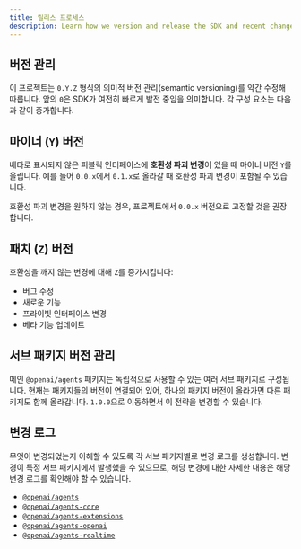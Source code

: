 ```yaml
---
title: 릴리스 프로세스
description: Learn how we version and release the SDK and recent changes.
---
```


## 버전 관리

이 프로젝트는 `0.Y.Z` 형식의 의미적 버전 관리(semantic versioning)를 약간 수정해 따릅니다. 앞의 `0`은 SDK가 여전히 빠르게 발전 중임을 의미합니다. 각 구성 요소는 다음과 같이 증가합니다.

## 마이너 (`Y`) 버전

베타로 표시되지 않은 퍼블릭 인터페이스에 **호환성 파괴 변경**이 있을 때 마이너 버전 `Y`를 올립니다. 예를 들어 `0.0.x`에서 `0.1.x`로 올라갈 때 호환성 파괴 변경이 포함될 수 있습니다.

호환성 파괴 변경을 원하지 않는 경우, 프로젝트에서 `0.0.x` 버전으로 고정할 것을 권장합니다.

## 패치 (`Z`) 버전

호환성을 깨지 않는 변경에 대해 `Z`를 증가시킵니다:

- 버그 수정
- 새로운 기능
- 프라이빗 인터페이스 변경
- 베타 기능 업데이트

## 서브 패키지 버전 관리

메인 `@openai/agents` 패키지는 독립적으로 사용할 수 있는 여러 서브 패키지로 구성됩니다. 현재는 패키지들의 버전이 연결되어 있어, 하나의 패키지 버전이 올라가면 다른 패키지도 함께 올라갑니다. `1.0.0`으로 이동하면서 이 전략을 변경할 수 있습니다.

## 변경 로그

무엇이 변경되었는지 이해할 수 있도록 각 서브 패키지별로 변경 로그를 생성합니다. 변경이 특정 서브 패키지에서 발생했을 수 있으므로, 해당 변경에 대한 자세한 내용은 해당 변경 로그를 확인해야 할 수 있습니다.

- [`@openai/agents`](https://github.com/openai/openai-agents-js/blob/main/packages/agents/CHANGELOG.md)
- [`@openai/agents-core`](https://github.com/openai/openai-agents-js/blob/main/packages/agents-core/CHANGELOG.md)
- [`@openai/agents-extensions`](https://github.com/openai/openai-agents-js/blob/main/packages/agents-extensions/CHANGELOG.md)
- [`@openai/agents-openai`](https://github.com/openai/openai-agents-js/blob/main/packages/agents-openai/CHANGELOG.md)
- [`@openai/agents-realtime`](https://github.com/openai/openai-agents-js/blob/main/packages/agents-realtime/CHANGELOG.md)
